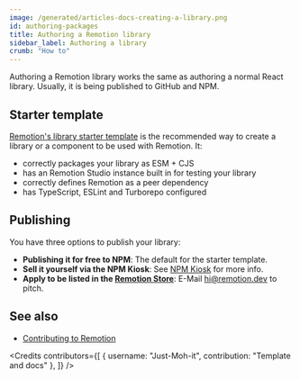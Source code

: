 ```yaml
---
image: /generated/articles-docs-creating-a-library.png
id: authoring-packages
title: Authoring a Remotion library
sidebar_label: Authoring a library
crumb: "How to"
---
```


Authoring a Remotion library works the same as authoring a normal React library. Usually, it is being published to GitHub and NPM.

## Starter template

[Remotion's library starter template](https://github.com/remotion-dev/library-starter/) is the recommended way to create a library or a component to be used with Remotion. It:

- correctly packages your library as ESM + CJS
- has an Remotion Studio instance built in for testing your library
- correctly defines Remotion as a peer dependency
- has TypeScript, ESLint and Turborepo configured

## Publishing

You have three options to publish your library:

- **Publishing it for free to NPM**: The default for the starter template.
- **Sell it yourself via the NPM Kiosk**: See [NPM Kiosk](https://remotion.pro/npm-kiosk) for more info.
- **Apply to be listed in the [Remotion Store](https://www.remotion.pro/store)**: E-Mail [hi@remotion.dev](mailto:hi@remotion.dev) to pitch.

## See also

- [Contributing to Remotion](/docs/contributing)

<Credits contributors={[
{
username: "Just-Moh-it",
contribution: "Template and docs"
},
]} />
